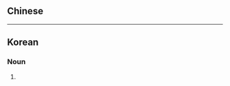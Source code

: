 ==Chinese==
{{zh-see|莫邪|v}}

----

==Korean==
{{ko-hanjatab}}

===Noun===
{{ko-noun|hj|hangeul=막야}}

# {{hanja form of|막야|}}